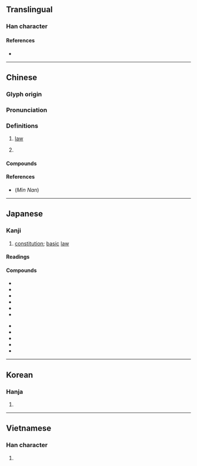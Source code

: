 {{also|宪}}
{{character info/new}}
{{character info|0x2F8AC}}
==Translingual==

===Han character===
{{Han char|rn=61|rad=心|as=12|sn=16|four=30336|canj=JQMP|ids=⿱𡩜心}}

====References====
* {{Han ref|kx=0404.110|dkj=11269|dj=0744.170|hdz=42351.090|uh=61B2|ud=25010|bh=BECB|bd=48843}}

----

==Chinese==
{{zh-forms|s=宪}}

===Glyph origin===
{{Han etym}}

===Pronunciation===
{{zh-pron
|m=xiàn
|m-s=
|c=hin3
|c-t=
|g=
|h=pfs=hién;gd=hian3
|j=
|mb=hṳ̿ing
|md=hièng
|mn=hiàn
|mn-t=hiang3
|w=2xi
|x=
|mc=y
|oc=y
|ma=|ma2=
|cat=n
}}

===Definitions===
{{zh-hanzi}}

# {{lb|zh|literary}} [[law]]
# {{zh-short|憲法|[[constitution]]}}

====Compounds====
{{zh-der|合憲|憲一|憲三|憲人|憲伸|憲兵|憲司|憲子|憲政|柱憲|立憲|違憲}}

====References====
* (''Min Nan'') {{thcwd|11672}}

----

==Japanese==

===Kanji===
{{ja-kanji|grade=6|rs=心12}}

# [[constitution]]; [[basic]] [[law]]

====Readings====
{{ja-readings
|goon=こん
|kanon=けん
|kun=のり-, おきて
}}

====Compounds====
{{der-top|Compounds}}
* {{ja-r|違憲|いけん}}
* {{ja-r|改憲|かいけん}}
* {{ja-r|家憲|かけん}}
* {{ja-r|官憲|かんけん}}
* {{ja-r|憲法|けんぽう}}
* {{ja-r|憲兵|けんぺい}}
{{der-mid}}
* {{ja-r|国憲|こっけん}}
* {{ja-r|合憲|ごうけん}}
* {{ja-r|護憲|ごけん}}
* {{ja-r|朝憲|ちょうけん}}
* {{ja-r|立憲|りっけん}}
{{der-bottom}}

----

==Korean==

===Hanja===
{{ko-hanja|hangeul=헌}}

# {{defn|lang=ko|sort=心12}}

----

==Vietnamese==

===Han character===
{{vi-hantu|[[hiến]]|rs=心12}}

# {{defn|lang=vi|sort=心12}}